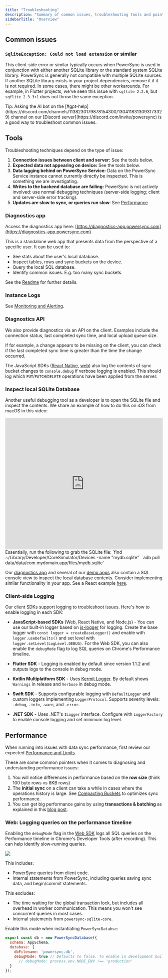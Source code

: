 ```yaml
---
title: "Troubleshooting"
description: "Summary of common issues, troubleshooting tools and pointers."
sidebarTitle: "Overview"
---
```


## Common issues

### `SqliteException: Could not load extension` or similar

This client-side error or similar typically occurs when PowerSync is used in conjunction with either another SQLite library or the standard system SQLite library. PowerSync is generally not compatible with multiple SQLite sources. If another SQLite library exists in your project dependencies, remove it if it is not required. In some cases, there might be other workarounds. For example, in Flutter projects, we've seen this issue with `sqflite 2.2.6`, but `sqflite 2.3.3+1` does not throw the same exception.

<Note>
Tip: Asking the AI bot on the [#gpt-help](https://discord.com/channels/1138230179878154300/1304118313093173329) channel on our [Discord server](https://discord.com/invite/powersync) is a good way to troubleshoot common issues.
</Note>

## Tools

Troubleshooting techniques depend on the type of issue:

1. **Connection issues between client and server:** See the tools below.
2. **Expected data not appearing on device:** See the tools below.
3. **Data lagging behind on PowerSync Service:** Data on the PowerSync Service instance cannot currently directly be inspected. This is something we are investigating.
4. **Writes to the backend database are failing:** PowerSync is not actively involved: use normal debugging techniques (server-side logging; client and server-side error tracking).
5. **Updates are slow to sync, or queries run slow**: See [Performance](/resources/troubleshooting#performance)

### Diagnostics app

Access the diagnostics app here: [https://diagnostics-app.powersync.com](https://diagnostics-app.powersync.com)

This is a standalone web app that presents data from the perspective of a specific user. It can be used to:

* See stats about the user's local database.
* Inspect tables, rows and sync buckets on the device.
* Query the local SQL database.
* Identify common issues. E.g. too many sync buckets.

See the [Readme](https://github.com/powersync-ja/powersync-js/tree/main/tools/diagnostics-app) for further details.

### Instance Logs

See [Monitoring and Alerting](/usage/tools/monitoring-and-alerting).

### Diagnostics API

We also provide diagnostics via an API on the client. Examples include the connection status, last completed sync time, and local upload queue size.

If for example, a change appears to be missing on the client, you can check if the last completed sync time is greater than the time the change occurred.

The JavaScript SDKs ([React Native](/client-sdk-references/react-native-and-expo), [web](/client-sdk-references/javascript-web)) also log the contents of sync bucket changes to `console.debug` if verbose logging is enabled. This should log which `PUT`/`PATCH`/`DELETE` operations have been applied from the server.

### Inspect local SQLite Database

Another useful debugging tool as a developer is to open the SQLite file and inspect the contents. We share an example of how to do this on iOS from macOS in this video:
<iframe width="100%" height="420" src="https://www.youtube.com/embed/tl-T3I-cuw8?si=soUvsLKX54YdPntz" title="YouTube video player" frameborder="0" allow="accelerometer; autoplay; clipboard-write; encrypted-media; gyroscope; picture-in-picture; web-share" referrerpolicy="strict-origin-when-cross-origin" allowfullscreen></iframe>
Essentially, run the following to grab the SQLite file:
<Tabs>
  <Tab title="iOS">
`find ~/Library/Developer/CoreSimulator/Devices -name "mydb.sqlite"`
  </Tab>
  <Tab title="Android">
`adb pull data/data/com.mydomain.app/files/mydb.sqlite`
  </Tab>
</Tabs>

Our [diagnostics app](/resources/troubleshooting#diagnostics-app) and several of our [demo apps](/resources/demo-apps-example-projects) also contain a SQL console view to inspect the local database contents. Consider implementing similar functionality in your app. See a React example [here](https://github.com/powersync-ja/powersync-js/blob/main/tools/diagnostics-app/src/app/views/sql-console.tsx).

### Client-side Logging

Our client SDKs support logging to troubleshoot issues. Here's how to enable logging in each SDK:

* **JavaScript-based SDKs** (Web, React Native, and Node.js) - You can use our built-in logger based on [js-logger](https://www.npmjs.com/package/js-logger) for logging. Create the base logger with `const logger = createBaseLogger()` and enable with `logger.useDefaults()` and set level with `logger.setLevel(LogLevel.DEBUG)`. For the Web SDK, you can also enable the `debugMode` flag to log SQL queries on Chrome's Performance timeline.

* **Flutter SDK** - Logging is enabled by default since version 1.1.2 and outputs logs to the console in debug mode.

* **Kotlin Multiplatform SDK** - Uses [Kermit Logger](https://kermit.touchlab.co/docs/). By default shows `Warnings` in release and `Verbose` in debug mode.

* **Swift SDK** - Supports configurable logging with `DefaultLogger` and custom loggers implementing `LoggerProtocol`. Supports severity levels: `.debug`, `.info`, `.warn`, and `.error`.

* **.NET SDK** - Uses .NET's `ILogger` interface. Configure with `LoggerFactory` to enable console logging and set minimum log level.

## Performance

When running into issues with data sync performance, first review our expected [Performance and Limits](/resources/performance-and-limits).

These are some common pointers when it comes to diagnosing and understanding performance issues:

1. You will notice differences in performance based on the **row size** (think 100 byte rows vs 8KB rows)
2. The **initial sync** on a client can take a while in cases where the operations history is large. See [Compacting Buckets](/usage/lifecycle-maintenance/compacting-buckets) to optimizes sync performance.
3. You can get big performance gains by using **transactions & batching** as explained in this [blog post](https://www.powersync.com/blog/flutter-database-comparison-sqlite-async-sqflite-objectbox-isar).

### Web: Logging queries on the performance timeline

Enabling the `debugMode` flag in the [Web SDK](/client-sdk-references/javascript-web) logs all SQL queries on the Performance timeline in Chrome's Developer Tools (after recording). This can help identify slow-running queries.
<Frame>
  <img src="/images/resources/performance-timeline.png"/>
</Frame>

This includes:

* PowerSync queries from client code.
* Internal statements from PowerSync, including queries saving sync data, and begin/commit statements.

This excludes:

* The time waiting for the global transaction lock, but includes all overhead in worker communication. This means you won't see concurrent queries in most cases.
* Internal statements from `powersync-sqlite-core`.

Enable this mode when instantiating `PowerSyncDatabse`:

```js
export const db = new PowerSyncDatabase({
  schema: AppSchema,
  database: {
    dbFilename: 'powersync.db',
    debugMode: true // Defaults to false. To enable in development builds, use
      // debugMode: process.env.NODE_ENV !== 'production'
  }
});
```
